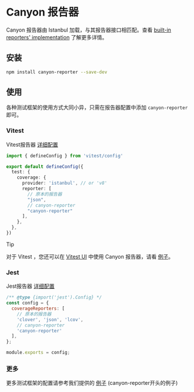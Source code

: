 # Canyon 报告器

Canyon 报告器由 Istanbul 加载，与其报告器接口相匹配。查看 [built-in reporters' implementation](https://github.com/istanbuljs/istanbuljs/tree/main/packages/istanbul-reports/lib) 了解更多详情。

## 安装

```bash npm2yarn copy
npm install canyon-reporter --save-dev
```

## 使用

各种测试框架的使用方式大同小异，只需在报告器配置中添加 `canyon-reporter` 即可。

### Vitest

Vitest报告器 [详细配置](https://cn.vitest.dev/guide/coverage.html#%E8%87%AA%E5%AE%9A%E4%B9%89%E8%A6%86%E7%9B%96%E7%8E%87%E7%9A%84%E6%8A%A5%E5%91%8A%E5%99%A8)

```typescript filename="vitest.config.ts" copy {10}
import { defineConfig } from 'vitest/config'

export default defineConfig({
  test: {
    coverage: {
      provider: 'istanbul', // or 'v8'
      reporter: [
        // 原本的报告器
        "json",
        // canyon-reporter
        "canyon-reporter"
      ],
    },
  },
})
```

> [!TIP]
>
> 对于 Vitest ，您还可以在 [Vitest UI](https://cn.vitest.dev/guide/coverage.html#vitest-ui) 中使用 Canyon 报告器，请看 [例子](https://github.com/canyon-project/canyon/tree/main/examples)。


### Jest

Jest报告器 [详细配置](https://jestjs.io/zh-Hans/docs/configuration#coveragereporters-arraystring--string-options)

```javascript filename="jest.config.js" copy {7}
/** @type {import('jest').Config} */
const config = {
  coverageReporters: [
    // 原本的报告器
    'clover', 'json', 'lcov',
    // canyon-reporter
    'canyon-reporter'
  ],
};

module.exports = config;
```

### 更多

更多测试框架的配置请参考我们提供的 [例子](https://github.com/canyon-project/canyon/tree/main/examples) (canyon-reporter开头的例子)
